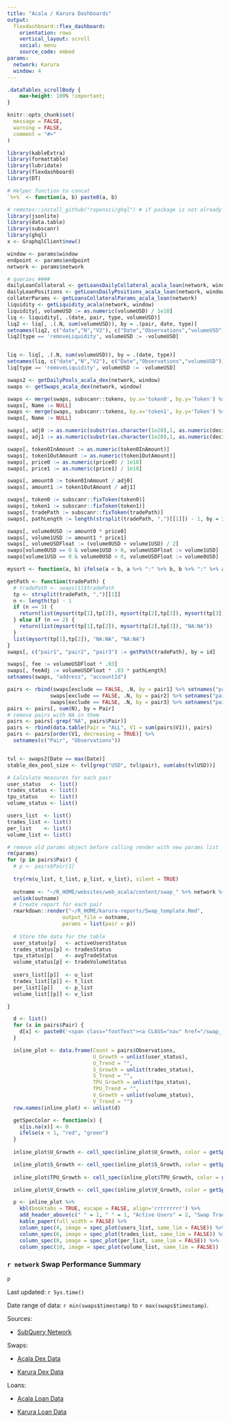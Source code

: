 ```yaml
---
title: "Acala / Karura Dashboards"
output:
  flexdashboard::flex_dashboard:
    orientation: rows
    vertical_layout: scroll
    social: menu
    source_code: embed
params:
  network: Karura
  window: 4
---
```


```css
.dataTables_scrollBody {
    max-height: 100% !important;
}
```

```r

knitr::opts_chunk$set(
  message = FALSE,
  warning = FALSE,
  comment = "#>"
)

library(kableExtra)
library(formattable)
library(lubridate)
library(flexdashboard)
library(DT)

# Helper function to concat
`%+%` <- function(a, b) paste0(a, b)

# remotes::install_github("ropensci/ghql") # if package is not already installed
library(jsonlite)
library(data.table)
library(subscanr)
library(ghql)
x <- GraphqlClient$new()

window <- params$window
endpoint <- params$endpoint
network <- params$network

# queries ####
dailyLoanCollateral <- getLoansDailyCollateral_acala_loan(network, window)
dailyLoanPositions <- getLoansDailyPositions_acala_loan(network, window)
collaterParams <- getLoansCollateralParams_acala_loan(network)
liquidity <- getLiquidity_acala(network, window)
liquidity[, volumeUSD := as.numeric(volumeUSD) / 1e18]
liq <- liquidity[, .(date, pair, type, volumeUSD)]
liq2 <- liq[, .(.N, sum(volumeUSD)), by = .(pair, date, type)]
setnames(liq2, c("date","N","V2"), c("Date","Observations","volumeUSD"))
liq2[type == 'removeLiquidity', volumeUSD := -volumeUSD]


liq <- liq[, .(.N, sum(volumeUSD)), by = .(date, type)]
setnames(liq, c("date","N","V2"), c("Date","Observations","volumeUSD"))
liq[type == 'removeLiquidity', volumeUSD := -volumeUSD]

swaps2 <- getDailyPools_acala_dex(network, window)
swaps <- getSwaps_acala_dex(network, window)

swaps <- merge(swaps, subscanr::tokens, by.x='token0', by.y='Token') %>% setnames("decimals","decimals0")
swaps[, Name := NULL]
swaps <- merge(swaps, subscanr::tokens, by.x='token1', by.y='Token') %>% setnames("decimals","decimals1")
swaps[, Name := NULL]

swaps[, adj0 := as.numeric(substr(as.character(1e20),1, as.numeric(decimals0) + 1))]
swaps[, adj1 := as.numeric(substr(as.character(1e20),1, as.numeric(decimals1) + 1))]

swaps[, token0InAmount := as.numeric(token0InAmount)]
swaps[, token1OutAmount := as.numeric(token1OutAmount)]
swaps[, price0 := as.numeric(price0) / 1e18]
swaps[, price1 := as.numeric(price1) / 1e18]

swaps[, amount0 := token0InAmount / adj0]
swaps[, amount1 := token1OutAmount / adj1]

swaps[, token0 := subscanr::fixToken(token0)]
swaps[, token1 := subscanr::fixToken(token1)]
swaps[, tradePath := subscanr::fixToken(tradePath)]
swaps[, pathLength := length(strsplit(tradePath, ",")[[1]]) - 1, by = id]

swaps[, volume0USD := amount0 * price0]
swaps[, volume1USD := amount1 * price1]
swaps[, volumeUSDFloat := (volume0USD + volume1USD) / 2]
swaps[volume0USD == 0 & volume1USD > 0, volumeUSDFloat := volume1USD]
swaps[volume1USD == 0 & volume0USD > 0, volumeUSDFloat := volume0USD]

mysort <- function(a, b) ifelse(a < b, a %+% ":" %+% b, b %+% ":" %+% a)

getPath <- function(tradePath) {
  # tradePath <- swaps[1]$tradePath
  tp <- strsplit(tradePath, ",")[[1]]
  n <- length(tp) - 1
  if (n == 3) {
    return(list(mysort(tp[1],tp[2]), mysort(tp[2],tp[3]), mysort(tp[3],tp[4])))
  } else if (n == 2) {
    return(list(mysort(tp[1],tp[2]), mysort(tp[2],tp[3]), "NA:NA"))
  } 
  list(mysort(tp[1],tp[2]), "NA:NA", "NA:NA")
}
swaps[, c("pair1", "pair2", "pair3") := getPath(tradePath), by = id]

swaps[, fee := volumeUSDFloat * .03]
swaps[, feeAdj := volumeUSDFloat * .03 * pathLength]
setnames(swaps, "address", "accountId")

pairs <- rbind(swaps[exclude == FALSE, .N, by = pair1] %>% setnames("pair1", "Pair"),
              swaps[exclude == FALSE, .N, by = pair2] %>% setnames("pair2", "Pair"),
              swaps[exclude == FALSE, .N, by = pair3] %>% setnames("pair3", "Pair"))
pairs <- pairs[, sum(N), by = Pair]
# remove pairs with NA in them
pairs <- pairs[-grep("NA", pairs$Pair)]
pairs <- rbind(data.table(Pair = "ALL", V1 = sum(pairs$V1)), pairs)
pairs <- pairs[order(V1, decreasing = TRUE)] %>%
  setnames(c("Pair", "Observations"))


tvl <- swaps2[Date == max(Date)]
stable_dex_pool_size <- tvl[grep("USD", tvl$pair), sum(abs(tvlUSD))]

# Calculate measures for each pair
user_status   <- list()
trades_status <- list()
tpu_status    <- list()
volume_status <- list()

users_list  <- list()
trades_list <- list()
per_list    <- list()
volume_list <- list()

# remove old params object before calling render with new params list
rm(params)
for (p in pairs$Pair) {
  # p <- pairs$Pair[1]
  
  try(rm(u_list, t_list, p_list, v_list), silent = TRUE)
  
  outname <- "~/R_HOME/websites/web_acala/content/swap_" %+% network %+% "_" %+% p %+% ".html"
  unlink(outname)
  # Create report for each pair
  rmarkdown::render("~/R_HOME/karura-reports/Swap_template.Rmd",
                  output_file = outname,
                  params = list(pair = p))
  
  # Store the data for the table
  user_status[p]   <- activeUsersStatus
  trades_status[p] <- tradesStatus
  tpu_status[p]    <- avgTradeStatus
  volume_status[p] <- tradeVolumeStatus
  
  users_list[[p]]  <- u_list
  trades_list[[p]] <- t_list
  per_list[[p]]    <- p_list
  volume_list[[p]] <- v_list

}

  d <- list()
  for (x in pairs$Pair) {
    d[x] <- paste0('<span class="footText"><a CLASS="nav" href="/swap_', network, '_', x, '.html">', x, '</a></span>', collapse = '')
  }

  inline_plot <- data.frame(Count = pairs$Observations, 
                            U_Growth = unlist(user_status),
                            U_Trend = "",
                            S_Growth = unlist(trades_status),
                            S_Trend = "",
                            TPU_Growth = unlist(tpu_status),
                            TPU_Trend = "",
                            V_Growth = unlist(volume_status),
                            V_Trend = "")
  row.names(inline_plot) <- unlist(d)

  getSpecColor <- function(x) {
    x[is.na(x)] <- 0
    ifelse(x < 1, "red", "green")
  }
  
  inline_plot$U_Growth <- cell_spec(inline_plot$U_Growth, color = getSpecColor(inline_plot$U_Growth))

  inline_plot$S_Growth <- cell_spec(inline_plot$S_Growth, color = getSpecColor(inline_plot$S_Growth))
  
  inline_plot$TPU_Growth <- cell_spec(inline_plot$TPU_Growth, color = getSpecColor(inline_plot$TPU_Growth))

  inline_plot$V_Growth <- cell_spec(inline_plot$V_Growth, color = getSpecColor(inline_plot$V_Growth))

  p <- inline_plot %>%
    kbl(booktabs = TRUE, escape = FALSE, align='rrrrrrrrr') %>%
    add_header_above(c(" " = 1, " " = 1, "Active Users" = 2, "Swap Trades" = 2, "Trades Per User" = 2, "Trading Volume" = 2)) %>%  
    kable_paper(full_width = FALSE) %>%
    column_spec(4, image = spec_plot(users_list, same_lim = FALSE)) %>%
    column_spec(6, image = spec_plot(trades_list, same_lim = FALSE)) %>%
    column_spec(8, image = spec_plot(per_list, same_lim = FALSE)) %>%
    column_spec(10, image = spec_plot(volume_list, same_lim = FALSE))

```

### `r network` Swap Performance Summary

```r
p

```

Last updated: `r Sys.time()`

Date range of data: `r min(swaps$timestamp)` to `r max(swaps$timestamp)`.

Sources: 

* [SubQuery Network](https://explorer.subquery.network/)

Swaps:

* [Acala Dex Data](https://explorer.subquery.network/subquery/AcalaNetwork/acala-dex)

* [Karura Dex Data](https://explorer.subquery.network/subquery/AcalaNetwork/acala-dex)

Loans:

* [Acala Loan Data](https://explorer.subquery.network/subquery/AcalaNetwork/acala-loans)

* [Karura Loan Data](https://explorer.subquery.network/subquery/AcalaNetwork/karura-loan)


